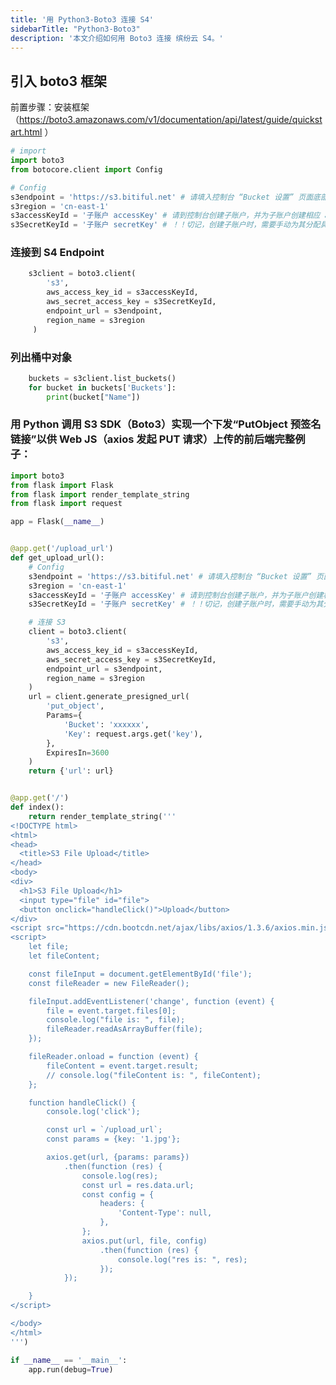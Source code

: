 ```yaml
---
title: '用 Python3-Boto3 连接 S4'
sidebarTitle: "Python3-Boto3"
description: '本文介绍如何用 Boto3 连接 缤纷云 S4。'
---
```


## 引入 boto3 框架

前置步骤：安装框架（https://boto3.amazonaws.com/v1/documentation/api/latest/guide/quickstart.html ）

```python s4-demo.py
# import
import boto3
from botocore.client import Config

# Config
s3endpoint = 'https://s3.bitiful.net' # 请填入控制台 “Bucket 设置” 页面底部的 “Endpoint” 标签中的信息
s3region = 'cn-east-1'
s3accessKeyId = '子账户 accessKey' # 请到控制台创建子账户，并为子账户创建相应 accessKey
s3SecretKeyId = '子账户 secretKey' # ！！切记，创建子账户时，需要手动为其分配具体权限！！
```

### 连接到 S4 Endpoint
```python s4-demo.py
    s3client = boto3.client(
        's3',
        aws_access_key_id = s3accessKeyId,
        aws_secret_access_key = s3SecretKeyId,
        endpoint_url = s3endpoint,
        region_name = s3region
     )
```

### 列出桶中对象
```python s4-demo.py
    buckets = s3client.list_buckets()
    for bucket in buckets['Buckets']:
        print(bucket["Name"])
```

### 用 Python 调用 S3 SDK（Boto3）实现一个下发“PutObject 预签名链接”以供 Web JS（axios 发起 PUT 请求）上传的前后端完整例子：
```python s4-demo.py
import boto3
from flask import Flask
from flask import render_template_string
from flask import request

app = Flask(__name__)


@app.get('/upload_url')
def get_upload_url():
    # Config
    s3endpoint = 'https://s3.bitiful.net' # 请填入控制台 “Bucket 设置” 页面底部的 “Endpoint” 标签中的信息
    s3region = 'cn-east-1'
    s3accessKeyId = '子账户 accessKey' # 请到控制台创建子账户，并为子账户创建相应 accessKey
    s3SecretKeyId = '子账户 secretKey' # ！！切记，创建子账户时，需要手动为其分配具体权限！！

    # 连接 S3
    client = boto3.client(
        's3',
        aws_access_key_id = s3accessKeyId,
        aws_secret_access_key = s3SecretKeyId,
        endpoint_url = s3endpoint,
        region_name = s3region
    )
    url = client.generate_presigned_url(
        'put_object',
        Params={
            'Bucket': 'xxxxxx',
            'Key': request.args.get('key'),
        },
        ExpiresIn=3600
    )
    return {'url': url}


@app.get('/')
def index():
    return render_template_string('''
<!DOCTYPE html>
<html>
<head>
  <title>S3 File Upload</title>
</head>
<body>
<div>
  <h1>S3 File Upload</h1>
  <input type="file" id="file">
  <button onclick="handleClick()">Upload</button>
</div>
<script src="https://cdn.bootcdn.net/ajax/libs/axios/1.3.6/axios.min.js"></script>
<script>
    let file;
    let fileContent;

    const fileInput = document.getElementById('file');
    const fileReader = new FileReader();

    fileInput.addEventListener('change', function (event) {
        file = event.target.files[0];
        console.log("file is: ", file);
        fileReader.readAsArrayBuffer(file);
    });

    fileReader.onload = function (event) {
        fileContent = event.target.result;
        // console.log("fileContent is: ", fileContent);
    };

    function handleClick() {
        console.log('click');

        const url = `/upload_url`;
        const params = {key: '1.jpg'};

        axios.get(url, {params: params})
            .then(function (res) {
                console.log(res);
                const url = res.data.url;
                const config = {
                    headers: {
                        'Content-Type': null,
                    },
                };
                axios.put(url, file, config)
                    .then(function (res) {
                        console.log("res is: ", res);
                    });
            });

    }
</script>

</body>
</html>    
''')

if __name__ == '__main__':
    app.run(debug=True)
```